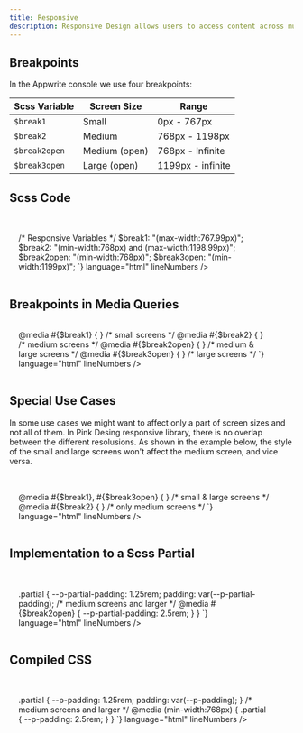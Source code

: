 ```yaml
---
title: Responsive
description: Responsive Design allows users to access content across multiple device resolutions. We use Sass (with the Scss variant) for easier maintenance.
---
```


## Breakpoints

In the Appwrite console we use four breakpoints:

| Scss Variable | Screen Size    | Range             |
| ------------- | -------------- | ----------------- |
| `$break1`     | Small          | 0px - 767px       |
| `$break2`     | Medium         | 768px - 1198px    |
| `$break2open` | Medium (open)  | 768px - Infinite  |
| `$break3open` | Large (open)   | 1199px - infinite |

## Scss Code

<br />

<div class="box u-stretch" style="padding: 1rem; padding-right: 2.5rem;">
    <CodePreview
        client:load
        code={`
    <style language="scss">
/* Responsive Variables */
$break1:     "(max-width:767.99px)";
$break2:     "(min-width:768px) and (max-width:1198.99px)";
$break2open: "(min-width:768px)";
$break3open: "(min-width:1199px)";
    </style>
`}
        language="html"
        lineNumbers
    />
</div>

## Breakpoints in Media Queries

<div class="box u-stretch" style="padding: 1rem; padding-right: 2.5rem;">
    <CodePreview
        client:load
        code={`
    <style>
        @media #{$break1} { } /* small screens */
        @media #{$break2} { } /* medium screens */
        @media #{$break2open} { } /* medium & large screens */
        @media #{$break3open} { } /* large screens */
    </style>
`}
        language="html"
        lineNumbers
    />
</div>

## Special Use Cases

In some use cases we might want to affect only a part of screen sizes and not all of them. In Pink Desing responsive library, there is no overlap between the different resolusions. As shown in the example below, the style of the small and large screens won't affect the medium screen, and vice versa.

<br />

<div class="box u-stretch" style="padding: 1rem; padding-right: 2.5rem;">
    <CodePreview
        client:load
        code={`
    <style>
        @media #{$break1},  #{$break3open} { } /* small & large screens */
        @media #{$break2} { } /* only medium screens */
    </style>
`}
        language="html"
        lineNumbers
    />
</div>

## Implementation to a Scss Partial

<br />

<div class="box u-stretch" style="padding: 1rem; padding-right: 2.5rem;">
    <CodePreview
        client:load
        code={`
    <style language="scss">
    .partial {
       --p-partial-padding: 1.25rem;
       padding: var(--p-partial-padding);
       /* medium screens and larger */
       @media #{$break2open} {
        --p-partial-padding: 2.5rem;
       }
    }
    </style>
`}
        language="html"
        lineNumbers
    />
</div>

## Compiled CSS

<br />

<div class="box u-stretch" style="padding: 1rem; padding-right: 2.5rem;">
    <CodePreview
        client:load
        code={`
    <style>
    .partial {
       --p-padding: 1.25rem;
       padding: var(--p-padding);
    }
    /* medium screens and larger */
    @media (min-width:768px) {
        .partial {
            --p-padding: 2.5rem;
        }
    }
    </style>
`}
        language="html"
        lineNumbers
    />
</div>
